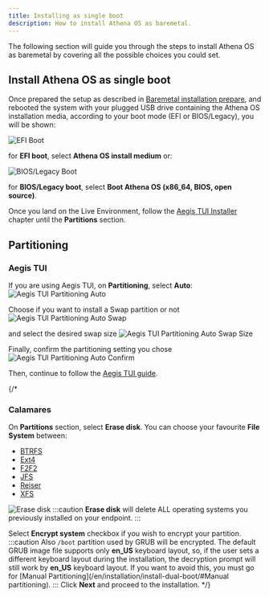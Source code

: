 ```yaml
---
title: Installing as single boot
description: How to install Athena OS as baremetal.
---
```


The following section will guide you through the steps to install Athena OS as baremetal by covering all the possible choices you could set.

## Install Athena OS as single boot

Once prepared the setup as described in [Baremetal installation prepare](/en/installation/prepare-baremetal/), and rebooted the system with your plugged USB drive containing the Athena OS installation media, according to your boot mode (EFI or BIOS/Legacy), you will be shown:

![EFI Boot](@assets/images/efi-boot.png)

for **EFI boot**, select **Athena OS install medium** or:

![BIOS/Legacy Boot](@assets/images/bios-boot.png)

for **BIOS/Legacy boot**, select **Boot Athena OS (x86_64, BIOS, open source)**.

Once you land on the Live Environment, follow the [Aegis TUI Installer](/en/configuration/aegis-tui/) chapter until the **Partitions** section.

## Partitioning

### Aegis TUI
If you are using Aegis TUI, on **Partitioning**, select **Auto**:
![Aegis TUI Partitioning Auto](@assets/images/aegis-tui-partitioning-mode.png)

Choose if you want to install a Swap partition or not
![Aegis TUI Partitioning Auto Swap](@assets/images/aegis-tui-partitioning-auto-swap.png)

and select the desired swap size
![Aegis TUI Partitioning Auto Swap Size](@assets/images/aegis-tui-partitioning-auto-swap-size.png)

Finally, confirm the partitioning setting you chose
![Aegis TUI Partitioning Auto Confirm](@assets/images/aegis-tui-partitioning-auto-confirm.png)

Then, continue to follow the [Aegis TUI guide](/en/configuration/aegis-tui/#partitioning).

{/*
### Calamares
On **Partitions** section, select **Erase disk**. You can choose your favourite **File System** between:
* [BTRFS](https://wiki.archlinux.org/title/btrfs)
* [Ext4](https://wiki.archlinux.org/title/ext4)
* [F2F2](https://wiki.archlinux.org/title/F2FS)
* [JFS](https://wiki.archlinux.org/title/JFS)
* [Reiser](https://wiki.archlinux.org/title/Reiser4)
* [XFS](https://wiki.archlinux.org/title/XFS)

![Erase disk](@assets/images/calamares-partition-erase.png)
:::caution
**Erase disk** will delete ALL operating systems you previously installed on your endpoint.
:::

Select **Encrypt system** checkbox if you wish to encrypt your partition.
:::caution
Also `/boot` partition used by GRUB will be encrypted. The default GRUB image file supports only **en_US** keyboard layout, so, if the user sets a different keyboard layout during the installation, the decryption prompt will still work by **en_US** keyboard layout. If you want to avoid this, you must go for [Manual Partitioning](/en/installation/install-dual-boot/#Manual partitioning).
:::
Click **Next** and proceed to the installation.
*/}
<ImageComponent />